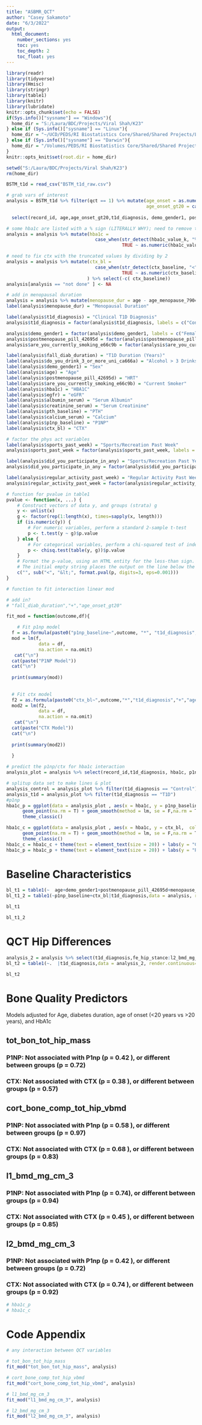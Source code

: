 ---
title: "ASBMR_QCT"
author: "Casey Sakamoto"
date: "6/3/2022"
output:
  html_document:
    number_sections: yes
    toc: yes
    toc_depth: 2
    toc_float: yes
---

```{r setup, include=FALSE}
library(readr)
library(tidyverse)
library(Hmisc)
library(stringr)
library(table1)
library(knitr)
library(lubridate)
knitr::opts_chunk$set(echo = FALSE)
if(Sys.info()["sysname"] == "Windows"){
  home_dir = "S:/Laura/BDC/Projects/Viral Shah/K23"
} else if (Sys.info()["sysname"] == "Linux"){
  home_dir = "~/UCD/PEDS/RI Biostatistics Core/Shared/Shared Projects/Laura/BDC/Projects/Viral Shah/K23"
} else if (Sys.info()["sysname"] == "Darwin"){
  home_dir = "/Volumes/PEDS/RI Biostatistics Core/Shared/Shared Projects/Laura/BDC/Projects/Viral Shah/K23"
}
knitr::opts_knit$set(root.dir = home_dir)

setwd("S:/Laura/BDC/Projects/Viral Shah/K23")
rm(home_dir)
```

```{r dataup, include = FALSE}
BSTM_t1d = read_csv("BSTM_t1d_raw.csv")

# grab vars of interest
analysis = BSTM_t1d %>% filter(qct == 1) %>% mutate(age_onset = as.numeric(difftime(date_of_diabetes_diagnosis, date_of_birth)/365.25),
                                                    age_onset_gt20 = case_when(age_onset > 20~1,
                                                                               age_onset<= 20 ~ 0))%>%
  select(record_id, age,age_onset_gt20,t1d_diagnosis, demo_gender1, postmenopause_pill_42695d, are_you_currently_smoking_e66c9b, do_you_drink_3_or_more_uni_ca666a, stairs_flight, sports_past_week,did_you_participate_in_any, sport_team_text, regular_activity_past_week, last_week_regular_number_of_times, fall_diab_duration, hba1c_value_k, egfr,albumin_serum, creatinine_serum, pth_baseline, calcium_serum, p1np_baseline, ctx_baseline, age_menopause_7904ab, fe_hip_stance:qct_complete)

# some hba1c are listed with a % sign (LITERALLY WHY); need to remove that
analysis = analysis %>% mutate(hba1c = 
                                 case_when(str_detect(hba1c_value_k, "%") ~ as.numeric(str_sub(hba1c_value_k, 1,str_length(hba1c_value_k)-1)),
                                           TRUE ~ as.numeric(hba1c_value_k))) %>% select(-hba1c_value_k)

# need to fix ctx with the truncated values by dividing by 2
analysis = analysis %>% mutate(ctx_bl = 
                                 case_when(str_detect(ctx_baseline, "<") ~ (as.numeric(str_sub(ctx_baseline, 2))/2),
                                           TRUE ~ as.numeric(ctx_baseline)),
                              ) %>% select(-c( ctx_baseline))
analysis[analysis == "not done" ] <- NA

# add in menopausal duration
analysis = analysis %>% mutate(menopause_dur = age - age_menopause_7904ab)
label(analysis$menopause_dur) = "Menopausal Duration"

label(analysis$t1d_diagnosis) = "Clinical T1D Diagnosis"
analysis$t1d_diagnosis = factor(analysis$t1d_diagnosis, labels = c("Control", "T1D"))

analysis$demo_gender1 = factor(analysis$demo_gender1, labels = c("Female"))
analysis$postmenopause_pill_42695d = factor(analysis$postmenopause_pill_42695d, labels = c("No HRT", "HRT"))
analysis$are_you_currently_smoking_e66c9b = factor(analysis$are_you_currently_smoking_e66c9b, labels = c("No", "Yes"))

label(analysis$fall_diab_duration) = "T1D Duration (Years)"
label(analysis$do_you_drink_3_or_more_uni_ca666a) = "Alcohol > 3 Drinks"
label(analysis$demo_gender1) = "Sex"
label(analysis$age) = "Age"
label(analysis$postmenopause_pill_42695d) = "HRT"
label(analysis$are_you_currently_smoking_e66c9b) = "Current Smoker"
label(analysis$hba1c) = "HBA1C"
label(analysis$egfr) = "eGFR"
label(analysis$albumin_serum) = "Serum Albumin"
label(analysis$creatinine_serum) = "Serum Creatinine"
label(analysis$pth_baseline) = "PTH"
label(analysis$calcium_serum) = "Calcium"
label(analysis$p1np_baseline) = "P1NP"
label(analysis$ctx_bl) = "CTX"

# factor the phys act variables
label(analysis$sports_past_week) = "Sports/Recreation Past Week"
analysis$sports_past_week = factor(analysis$sports_past_week, labels = c("No", "Yes"))

label(analysis$did_you_participate_in_any) = "Sports/Recreation Past Year"
analysis$did_you_participate_in_any = factor(analysis$did_you_participate_in_any, labels = c("No", "Yes"))

label(analysis$regular_activity_past_week) = "Regular Activity Past Week"
analysis$regular_activity_past_week = factor(analysis$regular_activity_past_week, labels = c("No", "Yes"))

# function for pvalue in table1
pvalue <- function(x, ...) {
    # Construct vectors of data y, and groups (strata) g
    y <- unlist(x)
    g <- factor(rep(1:length(x), times=sapply(x, length)))
    if (is.numeric(y)) {
        # For numeric variables, perform a standard 2-sample t-test
        p <- t.test(y ~ g)$p.value
    } else {
        # For categorical variables, perform a chi-squared test of independence
        p <- chisq.test(table(y, g))$p.value
    }
    # Format the p-value, using an HTML entity for the less-than sign.
    # The initial empty string places the output on the line below the variable label.
    c("", sub("<", "&lt;", format.pval(p, digits=3, eps=0.001)))
}

# function to fit interaction linear mod 

# add in?
# "fall_diab_duration","+","age_onset_gt20"

fit_mod = function(outcome,df){

    # Fit p1np model
  f = as.formula(paste0("p1np_baseline~",outcome, "*", "t1d_diagnosis","+","age","+","hba1c"))
  mod = lm(f,
            data = df,
            na.action = na.omit)
   cat("\n")
  cat(paste("P1NP Model"))
  cat("\n")
 
  print(summary(mod))
   
 
  # Fit ctx model
  f2 = as.formula(paste0("ctx_bl~",outcome,"*","t1d_diagnosis","+","age","+","hba1c"))
  mod2 = lm(f2,
            data = df,
            na.action = na.omit)
   cat("\n")
  cat(paste("CTX Model"))
  cat("\n")
 
  print(summary(mod2))
   
  }

```


```{r plots}
# predict the p1np/ctx for hba1c interaction
analysis_plot = analysis %>% select(record_id,t1d_diagnosis, hba1c, p1np_baseline, ctx_bl) %>% filter(!is.na(p1np_baseline) | !is.na(ctx_bl))

# splitup data set to make lines & plot
analysis_control = analysis_plot %>% filter(t1d_diagnosis == "Control")
analysis_t1d = analysis_plot %>% filter(t1d_diagnosis == "T1D")
#p1np
hba1c_p = ggplot(data = analysis_plot , aes(x = hba1c, y = p1np_baseline,  color = t1d_diagnosis)) + 
      geom_point(na.rm = T) + geom_smooth(method = lm, se = F,na.rm = T, data = analysis_control)  + geom_smooth(method = lm, se = F,na.rm = T, data = analysis_t1d) +
      theme_classic() 

hba1c_c = ggplot(data = analysis_plot , aes(x = hba1c, y = ctx_bl,  color = t1d_diagnosis)) + 
      geom_point(na.rm = T) + geom_smooth(method = lm, se = F,na.rm = T, data = analysis_control)  + geom_smooth(method = lm, se = F,na.rm = T, data = analysis_t1d) +
      theme_classic() 
hba1c_c = hba1c_c + theme(text = element_text(size = 20)) + labs(y = "CTX Baseline")
hba1c_p = hba1c_p + theme(text = element_text(size = 20)) + labs(y = "P1NP Baseline")
```
# Baseline Characteristics
```{r t1}
bl_t1 = table1(~  age+demo_gender1+postmenopause_pill_42695d+menopause_dur+are_you_currently_smoking_e66c9b+do_you_drink_3_or_more_uni_ca666a+sports_past_week+did_you_participate_in_any+regular_activity_past_week+fall_diab_duration+hba1c+ egfr+albumin_serum+creatinine_serum+pth_baseline+calcium_serum|t1d_diagnosis,data = analysis, render.continuous=c(.="Mean (SD)") )
bl_t1_2 = table1(~p1np_baseline+ctx_bl|t1d_diagnosis,data = analysis, render.continuous=c(.="Mean (SD)"),overall = FALSE, extra.col=list(`P-value`=pvalue) )

bl_t1

bl_t1_2
```

# QCT Hip Differences 
```{r t2}
analysis_2 = analysis %>% select(t1d_diagnosis,fe_hip_stance:l2_bmd_mg_cm_3 )
bl_t2 = table1(~.  |t1d_diagnosis,data = analysis_2, render.continuous=c(.="Mean (SD)"), extra.col=list(`P-value`=pvalue),overall = FALSE )

bl_t2
```

# Bone Quality Predictors
Models adjusted for Age, diabetes duration, age of onset (<20 years vs >20 years), and HbA1c  

## tot_bon_tot_hip_mass
### P1NP: Not associated with P1np (p = 0.42 ), or different between groups (p = 0.72)
### CTX: Not associated with CTX (p = 0.38 ), or different between groups (p = 0.57)


## cort_bone_comp_tot_hip_vbmd
### P1NP: Not associated with P1np (p = 0.58 ), or different between groups (p = 0.97)
### CTX: Not associated with CTX (p = 0.68 ), or different between groups (p = 0.83)

## l1_bmd_mg_cm_3
### P1NP: Not associated with P1np (p = 0.74), or different between groups (p = 0.94)
### CTX: Not associated with CTX (p = 0.45 ), or different between groups (p = 0.85)


## l2_bmd_mg_cm_3
### P1NP: Not associated with P1np (p = 0.42 ), or different between groups (p = 0.72)
### CTX: Not associated with CTX (p = 0.74 ), or different between groups (p = 0.92)


```{r plotts}
# hba1c_p
# hba1c_c
```

# Code Appendix
```{r qct interactions}
# any interaction between QCT variables

# tot_bon_tot_hip_mass
fit_mod("tot_bon_tot_hip_mass", analysis)

# cort_bone_comp_tot_hip_vbmd
fit_mod("cort_bone_comp_tot_hip_vbmd", analysis)

# l1_bmd_mg_cm_3
fit_mod("l1_bmd_mg_cm_3", analysis)

# l2_bmd_mg_cm_3
fit_mod("l2_bmd_mg_cm_3", analysis)
```